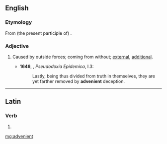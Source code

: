 ==English==

===Etymology===
From (the present participle of) {{etyl|la|en}} {{m|la|advenīre}}.

===Adjective===
{{en-adj}}

# {{context|now|_|rare|lang=en}} Caused by outside forces; coming from without; [[external]], [[additional]].
#* '''1646''', {{w|Thomas Browne}}, ''Pseudodoxia Epidemica'', I.3:
#*: Lastly, being thus divided from truth in themselves, they are yet farther removed by '''advenient''' deception.

----

==Latin==

===Verb===
{{la-verb-form|advenient}}

# {{inflection of|adveniō||3|p|futr|actv|indc|lang=la}}

[[mg:advenient]]